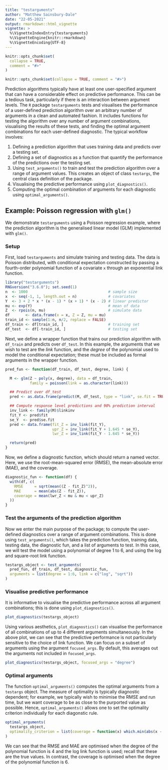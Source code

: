 ```yaml
---
title: "testarguments"
author: "Matthew Sainsbury-Dale"
date: "22-05-2021"
output: rmarkdown::html_vignette
vignette: >
  %\VignetteIndexEntry{testarguments}
  %\VignetteEngine{knitr::rmarkdown}
  %\VignetteEncoding{UTF-8}
---
```


```r
knitr::opts_chunk$set(
  collapse = TRUE,
  comment = "#>"
)
```

```r
knitr::opts_chunk$set(collapse = TRUE, comment = "#>")
```

Prediction algorithms typically have at least one user-specified argument that can have a considerable effect on predictive performance. This can be a tedious task, particularly if there is an interaction between argument levels. The `R` package `testarguments` tests and visualises the performance of a user-defined prediction algorithm over an arbitrary number of arguments in a clean and automated fashion. It includes functions for testing the algorithm over any number of argument combinations, visualising the results of these tests, and finding the optimal argument combinations for each user-defined diagnostic. The typical workflow involves:

1. Defining a prediction algorithm that uses training data and predicts over a testing set. 
2. Defining a set of diagnostics as a function that quantify the performance of the predictions over the testing set. 
3. Using `test_arguments()` to train and test the prediction algorithm over a range of argument values. This creates an object of class `testargs`, the central class definition of the package.
4. Visualising the predictive performance using `plot_diagnostics()`. 
5. Computing the optimal combination of arguments for each diagnostic using `optimal_arguments()`.

## Example: Poisson regression with `glm()`

We demonstrate `testarguments` using a Poisson regression example, where the prediction algorithm is the generalised linear model (GLM) implemented with `glm()`.

### Setup


First, load `testarguments` and simulate training and testing data. 
 The data is Poisson distributed, with conditional expectation constructed by passing a fourth-order polynomial function of a covariate `x` through an exponential link function.
 <!--
 The latent linear predictor, $Y_i$, $i = 1, \dots, n$, where $n$ is the sample size, is defined by a fourth-order polynomial function of a covariate $x_i$. The conditional expectation, $\mu_i$, is linked to $Y_i$ via $g(\mu_i) = Y_i$, where $g(\cdot)$ is a link function; in this simulation, we choose the exponential link function. Finally, $Z_i$ is Poisson distributed with mean $\mu_i$. 
 -->
 

```r
library("testarguments")
RNGversion("3.6.0"); set.seed(1)
n  <- 1000                                    # sample size
x  <- seq(-1, 1, length.out = n)              # covariates
Y  <- 3 + 2 * x * (x - 1) * (x + 1) * (x - 2) # linear predictor
mu <- exp(Y)                                  # mean of data
Z  <- rpois(n, mu)                            # simulate data
df       <- data.frame(x = x, Z = Z, mu = mu)
train_id <- sample(1:n, n/2, replace = FALSE) 
df_train <- df[train_id, ]                    # training set
df_test  <- df[-train_id, ]                   # testing set
```


Next, we define a wrapper function that trains our prediction algorithm with `df_train` and predicts over `df_test`. In this example, the arguments that we wish to test are the *link* function, and the *degree* of the polynomial used to model the conditional expectation; these must be included as formal arguments in the wrapper function. 

```r
pred_fun <- function(df_train, df_test, degree, link) {

  M <- glm(Z ~ poly(x, degree), data = df_train,
           family = poisson(link = as.character(link)))

  ## Predict over df_test
  pred <- as.data.frame(predict(M, df_test, type = "link", se.fit = TRUE))

  ## Compute response level predictions and 90% prediction interval
  inv_link <- family(M)$linkinv
  fit_Y <- pred$fit
  se_Y  <- pred$se.fit
  pred <- data.frame(fit_Z = inv_link(fit_Y),
                     upr_Z = inv_link(fit_Y + 1.645 * se_Y),
                     lwr_Z = inv_link(fit_Y - 1.645 * se_Y))

  return(pred)
}
```


Now, we define a diagnostic function, which should return a named vector. Here, we use the root-mean-squared error (RMSE), the mean-absolute error (MAE), and the coverage. 

```r
diagnostic_fun <- function(df) {
  with(df, c(
    RMSE     = sqrt(mean((Z - fit_Z)^2)),
    MAE      = mean(abs(Z - fit_Z)),
    coverage = mean(lwr_Z < mu & mu < upr_Z)
  ))
}
```


### Test the arguments of the prediction algorithm

Now we enter the main purpose of the package; to compute the user-defined diagnostics over a range of argument combinations. This is done using `test_arguments()`, which takes the prediction function, training data, testing data, the diagnostic fun, and a list of arguments to test. In this case, we will test the model using a polynomial of degree 1 to 6, and using the log and square-root link function. 

```r
testargs_object <- test_arguments(
  pred_fun, df_train, df_test, diagnostic_fun,
  arguments = list(degree = 1:6, link = c("log", "sqrt"))
)
```


### Visualise predictive performance

It is informative to visualise the predictive performance across all argument combinations; this is done using `plot_diagnostics()`. 

```r
plot_diagnostics(testargs_object)
```


Using various aesthetics, `plot_diagnostics()` can visualise the performance of all combinations of up to 4 different arguments simultaneously. In the above plot, we can see that the predictive performance is not particularly sensitive to the choice of link function. We can focus on a subset of arguments using the argument `focused_args`. By default, this averages out the arguments not included in `focused_args`.

```r
plot_diagnostics(testargs_object, focused_args = "degree")
```

### Optimal arguments

The function `optimal_arguments()` computes the optimal arguments from a `testargs` object. The measure of optimality is typically diagnostic dependent; for example, we typically wish to minimise the RMSE and run time, but we want coverage to be as close to the purported value as possible. Hence, `optimal_arguments()` allows one to set the optimality criterion individually for each diagonstic rule.

```r
optimal_arguments(
  testargs_object,
  optimality_criterion = list(coverage = function(x) which.min(abs(x - 0.90)))
)
```


<!-- ```{r, echo = FALSE, results = "asis"} -->
<!-- ## Same as above, just wrapped in print(xtable()) so that it is displayed nicely -->
<!-- print(xtable::xtable( -->
<!--   optimal_arguments( -->
<!--   testargs_object, -->
<!--   optimality_criterion = list(coverage = function(x) which.min(abs(x - 0.90))) -->
<!-- )), -->
<!--   type = "html") -->
<!-- ``` -->


We can see that the RMSE and MAE are optimised when the degree of the polynomial function is 4 and the log link function is used; recall that these are the true values. In contrast, the coverage is optimised when the degree of the polynomial function is 6. 
